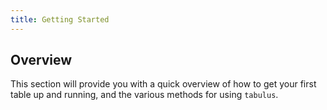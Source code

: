 ```yaml
---
title: Getting Started
---
```


## Overview

This section will provide you with a quick overview of how to get your first table up and running,
and the various methods for using `tabulus`.
